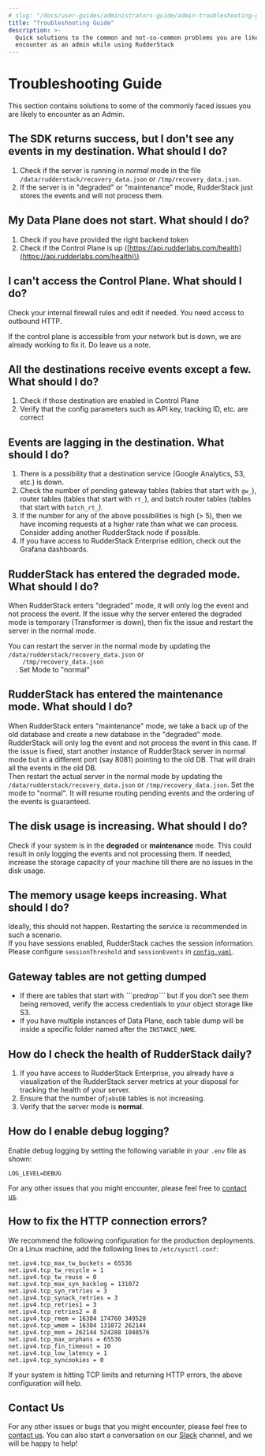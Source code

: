 ```yaml
---
# slug: "/docs/user-guides/administrators-guide/admin-troubleshooting-guide"
title: "Troubleshooting Guide"
description: >-
  Quick solutions to the common and not-so-common problems you are likely to
  encounter as an admin while using RudderStack
---
```


# Troubleshooting Guide

This section contains solutions to some of the commonly faced issues you are likely to encounter as an Admin.

## The SDK returns success, but I don't see any events in my destination. What **should I do?**

1. Check if the server is running in _normal_ mode in the file `/data/rudderstack/recovery_data.json` or `/tmp/recovery_data.json`.
2. If the server is in "degraded" or "maintenance" mode, RudderStack just stores the events and will not process them.

## My Data Plane does not start. What should I do?

1. Check if you have provided the right backend token
2. Check if the Control Plane is up \([https://api.rudderlabs.com/health](https://api.rudderlabs.com/health)\)

## I can't access the Control Plane. What should I do?

Check your internal firewall rules and edit if needed. You need access to outbound HTTP.

<div class="successBlock">
  If the control plane is accessible from your network but is down, we are
  already working to fix it. Do leave us a note.
</div>

## All the destinations receive events except a few. What should I do?

1. Check if those destination are enabled in Control Plane
2. Verify that the config parameters such as API key, tracking ID, etc. are correct

## Events are lagging in the destination. What should I do?

1. There is a possibility that a destination service \(Google Analytics, S3, etc.\) is down.
2. Check the number of pending gateway tables \(tables that start with `gw_`\), router tables \(tables that start with `rt_`\), and batch router tables \(tables that start with `batch_rt_`_\)._
3. If the number for any of the above possibilities is high \(&gt; 5\), then we have incoming requests at a higher rate than what we can process. Consider adding another RudderStack node if possible.
4. If you have access to RudderStack Enterprise edition, check out the Grafana dashboards.

## RudderStack has entered the degraded mode. What should I do?

When RudderStack enters "degraded" mode, it will only log the event and not process the event. If the issue why the server entered the degraded mode is temporary \(Transformer is down\), then fix the issue and restart the server in the normal mode.

<div class="successBlock">
  You can restart the server in the normal mode by updating the
  <code class="inline-code">/data/rudderstack/recovery_data.json</code> or <code class="inline-code">
    /tmp/recovery_data.json
  </code>. Set Mode to "normal"
</div>

## RudderStack has entered the maintenance mode. What should I do?

When RudderStack enters "maintenance" mode, we take a back up of the old database and create a new database in the "degraded" mode. RudderStack will only log the event and not process the event in this case. If the issue is fixed, start another instance of RudderStack server in normal mode but in a different port \(say 8081\) pointing to the old DB. That will drain all the events in the old DB.  
Then restart the actual server in the normal mode by updating the `/data/rudderstack/recovery_data.json` or `/tmp/recovery_data.json`. Set the mode to "normal"_._ It will resume routing pending events and the ordering of the events is guaranteed.

## The disk usage is increasing. What should I do?

Check if your system is in the **degraded** or **maintenance** mode. This could result in only logging the events and not processing them. If needed, increase the storage capacity of your machine till there are no issues in the disk usage.

## The memory usage keeps increasing. What should I do?

Ideally, this should not happen. Restarting the service is recommended in such a scenario.  
If you have sessions enabled, RudderStack caches the session information. Please configure `sessionThreshold` and `sessionEvents` in [`config.yaml`](https://github.com/rudderlabs/rudder-server/blob/master/config/config.yaml).

## Gateway tables are not getting dumped

- If there are tables that start with _``_`pre*drop```* but if you don't see them being removed, verify the access credentials to your object storage like S3.
- If you have multiple instances of Data Plane, each table dump will be inside a specific folder named after the `INSTANCE_NAME`.

## How do I check the health of RudderStack daily?

1. If you have access to RudderStack Enterprise, you already have a visualization of the RudderStack server metrics at your disposal for tracking the health of your server.
2. Ensure that the number of`jobsDB` tables is not increasing.
3. Verify that the server mode is **normal**.

## How do I enable debug logging?

Enable debug logging by setting the following variable in your `.env` file as shown:

```text
LOG_LEVEL=DEBUG
```

<div class="infoBlock">
For any other issues that you might encounter, please feel free to <a href="https://rudderstack.com/contact/">contact us</a>.

</div>

## How to fix the HTTP connection errors?

We recommend the following configuration for the production deployments. On a Linux machine, add the following lines to `/etc/sysctl.conf`:

```text
net.ipv4.tcp_max_tw_buckets = 65536
net.ipv4.tcp_tw_recycle = 1
net.ipv4.tcp_tw_reuse = 0
net.ipv4.tcp_max_syn_backlog = 131072
net.ipv4.tcp_syn_retries = 3
net.ipv4.tcp_synack_retries = 3
net.ipv4.tcp_retries1 = 3
net.ipv4.tcp_retries2 = 8
net.ipv4.tcp_rmem = 16384 174760 349520
net.ipv4.tcp_wmem = 16384 131072 262144
net.ipv4.tcp_mem = 262144 524288 1048576
net.ipv4.tcp_max_orphans = 65536
net.ipv4.tcp_fin_timeout = 10
net.ipv4.tcp_low_latency = 1
net.ipv4.tcp_syncookies = 0
```

If your system is hitting TCP limits and returning HTTP errors, the above configuration will help.

## Contact Us

For any other issues or bugs that you might encounter, please feel free to [contact us](mailto:%20docs@rudderstack.com). You can also start a conversation on our [Slack](https://rudderstack.com/join-rudderstack-slack-community) channel, and we will be happy to help!
